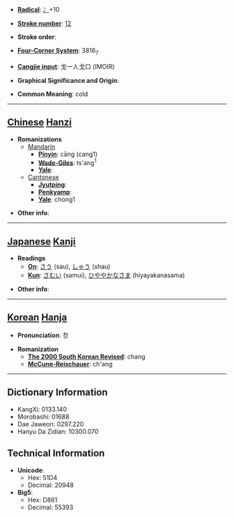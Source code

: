 * '''[[Wiktionary:Chinese radical index| Radical]]''': [[Wiktionary:Chinese radical index 冫|冫]]+10

* '''[[Wiktionary:Chinese total strokes index|Stroke number]]''': [[Wiktionary:Chinese total strokes index 12|12]]

* '''Stroke order''': 

* '''[[Wiktionary:Chinese four corner index|Four-Corner System]]''': 3816<sub>7</sub>

* '''[[Wiktionary:Chinese Cangjie index|Cangjie input]]''': 戈一人戈口 (IMOIR)

* '''Graphical Significance and Origin''': 

* '''Common Meaning''': cold

----

== [[Chinese]] [[Hanzi]] ==

* '''Romanizations'''
** [[Mandarin]]
*** '''[[Pinyin]]''': cāng (cang1)
*** '''[[Wade-Giles]]''': ts'ang<sup>1</sup>
*** '''[[Yale]]''': 
**[[Cantonese]]
***'''[[Jyutping]]''':
***'''[[Penkyamp]]''': 
***'''[[Yale]]''': chong1

* '''Other info''': 

----

== [[Japanese]] [[Kanji]] ==

* '''Readings'''
** '''[[On]]''': [[さう]] (sau), [[しゃう]] (shau)
** '''[[Kun]]''': [[さむい]] (samui), [[ひややかなさま]] (hiyayakanasama)

* '''Other info''':  

----

== [[Korean]] [[Hanja]] ==

* '''Pronunciation''': 창

* '''Romanization'''
** '''[[The 2000 South Korean Revised Romanization|The 2000 South Korean Revised]]''': chang
** '''[[McCune-Reischauer]]''': ch'ang

----

== Dictionary Information ==

* KangXi: 0133.140
* Morobashi: 01688
* Dae Jaweon: 0297.220
* Hanyu Da Zidian: 10300.070

== Technical Information ==

* '''Unicode''':
** Hex: 51D4
** Decimal: 20948
* '''Big5''':
** Hex: D861
** Decimal: 55393